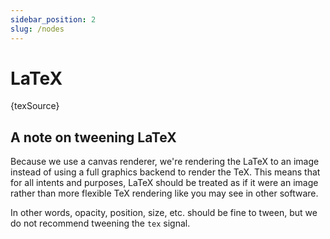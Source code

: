 ```yaml
---
sidebar_position: 2
slug: /nodes
---
```



# LaTeX

<CodeBlock language="tsx">{texSource}</CodeBlock>

<AnimationPlayer small name="tex" />

## A note on tweening LaTeX

Because we use a canvas renderer, we're rendering the LaTeX to an image instead
of using a full graphics backend to render the TeX. This means that for all
intents and purposes, LaTeX should be treated as if it were an image rather than
more flexible TeX rendering like you may see in other software.

In other words, opacity, position, size, etc. should be fine to tween, but we do
not recommend tweening the `tex` signal.
